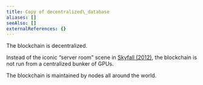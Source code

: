 ```yaml
---
title: Copy of decentralized\_database
aliases: []
seeAlso: []
externalReferences: {}
---
```


The blockchain is decentralized.

Instead of the iconic “server room” scene in [Skyfall (2012)](https://youtu.be/oXt\_lLKVdD4), the blockchain is not run from a centralized bunker of GPUs.

The blockchain is maintained by nodes all around the world.
